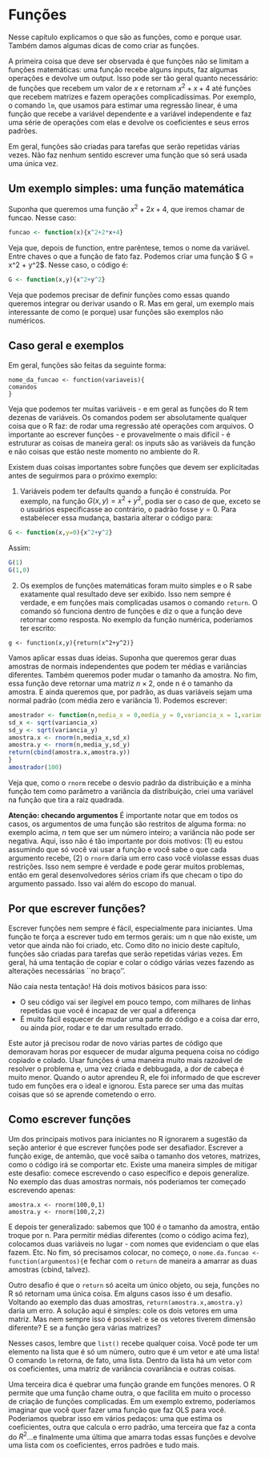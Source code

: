 # Funções

Nesse capítulo explicamos o que são as funções, como e porque usar. Também damos algumas dicas de como criar as funções.

A primeira coisa que deve ser observada é que funções não se limitam a funções matemáticas: uma função recebe alguns inputs, faz algumas operações e devolve um output. Isso pode ser tão geral quanto necessário: de funções que recebem um valor de $x$ e retornam $x^2+x+4$ até funções que recebem matrizes e fazem operações complicadíssimas. Por exemplo, o comando `lm`, que usamos para estimar uma regressão linear, é uma função que recebe a variável dependente e a variável independente e faz uma série de operações com elas e devolve os coeficientes e seus erros padrões.

Em geral, funções são criadas para tarefas que serão repetidas várias vezes. Não faz nenhum sentido escrever uma função que só será usada uma única vez.

## Um exemplo simples: uma função matemática

Suponha que queremos uma função $x^2+2x+4$, que iremos chamar de funcao. Nesse caso:

```r
funcao <- function(x){x^2+2*x+4}
```

Veja que, depois de function, entre parêntese, temos o nome da variável. Entre chaves o que a função de fato faz. Podemos criar uma função $ G = x^2 + y^2$. Nesse caso, o código é:

```r
G <- function(x,y){x^2+y^2}
```

Veja que podemos precisar de definir funções como essas quando queremos integrar ou derivar usando o R. Mas em geral, um exemplo mais interessante de como (e porque) usar funções são exemplos não numéricos. 

## Caso geral e exemplos

Em geral, funções são feitas da seguinte forma:

```
nome_da_funcao <- function(variaveis){
comandos
}
```

Veja que podemos ter muitas variáveis - e em geral as funções do R tem dezenas de variáveis. Os comandos podem ser absolutamente qualquer coisa que o R faz: de rodar uma regressão até operações com arquivos. O importante ao escrever funções - e provavelmente o mais difícil - é estruturar as coisas de maneira geral: os inputs são as variáveis da função e não coisas que estão neste momento no ambiente do R. 

Existem duas coisas importantes sobre funções que devem ser explicitadas antes de seguirmos para o próximo exemplo:

(@) Variáveis podem ter defaults quando a função é construída. Por exemplo, na função $G(x,y) = x^2+y^2$, podia ser o caso de que, exceto se o usuários especificasse ao contrário, o padrão fosse $y = 0$. Para estabelecer essa mudança, bastaria alterar o código para:

```r
G <- function(x,y=0){x^2+y^2}
```
Assim:

```r
G(1)
G(1,0)
```

(@) Os exemplos de funções matemáticas foram muito simples e o R sabe exatamente qual resultado deve ser exibido. Isso nem sempre é verdade, e em funções mais complicadas usamos o comando `return`. O comando só funciona dentro de funções e diz o que a função deve retornar como resposta. No exemplo da função numérica, poderíamos ter escrito: 
```
g <- function(x,y){return(x^2+y^2)}
```

Vamos aplicar essas duas ideias. Suponha que queremos gerar duas amostras de normais independentes que podem ter médias e variâncias diferentes. Também queremos poder mudar o tamanho da amostra. No fim, essa função deve retornar uma matriz $n \times 2$, onde n é o tamanho da amostra. E ainda queremos que, por padrão, as duas variáveis sejam uma normal padrão (com média zero e variância 1). Podemos escrever:

```r
amostrador <- function(n,media_x = 0,media_y = 0,variancia_x = 1,variancia_y = 1){
sd_x <- sqrt(variancia_x)
sd_y <- sqrt(variancia_y)
amostra.x <- rnorm(n,media_x,sd_x)
amostra.y <- rnorm(n,media_y,sd_y)
return(cbind(amostra.x,amostra.y))
}
amostrador(100)
```

Veja que, como o `rnorm` recebe o desvio padrão da distribuição e a minha função tem como parâmetro a variância da distribuição, criei uma variável na função que tira a raiz quadrada. 

**Atenção: checando argumentos**
É importante notar que em todos os casos, os argumentos de uma função são restritos de alguma forma: no exemplo acima, $n$ tem que ser um número inteiro; a variância não pode ser negativa. Aqui, isso não é tão importante por dois motivos: (1) eu estou assumindo que só você vai usar a função e você sabe o que cada argumento recebe, (2) o `rnorm` daria um erro caso você violasse essas duas restrições. Isso nem sempre é verdade e pode gerar muitos problemas, então em geral desenvolvedores sérios criam ifs que checam o tipo do argumento passado. Isso vai além do escopo do manual.

## Por que escrever funções?

Escrever funções nem sempre é fácil, especialmente para iniciantes. Uma função te força a escrever tudo em termos gerais: um n que não existe, um vetor que ainda não foi criado, etc. Como dito no inicio deste capítulo, funções são criadas para tarefas que serão repetidas várias vezes. Em geral, há uma tentação de copiar e colar o código várias vezes fazendo as alterações necessárias ``no braço''. 

Não caia nesta tentação! Há dois motivos básicos para isso:


* O seu código vai ser ilegível em pouco tempo, com milhares de linhas repetidas que você é incapaz de ver qual a diferença
* É muito fácil esquecer de mudar uma parte do código e a coisa dar erro, ou ainda pior, rodar e te dar um resultado errado.

Este autor já precisou rodar de novo várias partes de código que demoravam horas por esquecer de mudar alguma pequena coisa no código copiado e colado. Usar funções é uma maneira muito mais razoável de resolver o problema e, uma vez criada e debbugada, a dor de cabeça é muito menor. Quando o autor aprendeu R, ele foi informado de que escrever tudo em funções era o ideal e ignorou. Esta parece ser uma das muitas coisas que só se aprende cometendo o erro.

## Como escrever funções

Um dos principais motivos para iniciantes no R ignorarem a sugestão da seção anterior é que escrever funções pode ser desafiador. Escrever a função exige, de antemão, que você saiba o tamanho dos vetores, matrizes, como o código irá se comportar etc. Existe uma maneira simples de mitigar este desafio: comece escrevendo o caso específico e depois generalize. No exemplo das duas amostras normais, nós poderiamos ter começado escrevendo apenas:

```
amostra.x <- rnorm(100,0,1)
amostra.y <- rnorm(100,2,2)
```

E depois ter generalizado: sabemos que 100 é o tamanho da amostra, então troque por n. Para permitir médias diferentes (como o código acima fez), colocamos duas variáveis no lugar - com nomes que evidenciam o que elas fazem. Etc. No fim, só precisamos colocar, no começo, o `nome.da.funcao <- function(argumentos){`e fechar com o `return` de maneira a amarrar as duas amostras (cbind, talvez).   

Outro desafio é que o `return` só aceita um único objeto, ou seja, funções no R só retornam uma única coisa. Em alguns casos isso é um desafio. Voltando ao exemplo das duas amostras, `return(amostra.x,amostra.y)` daria um erro. A solução aqui é simples: cole os dois vetores em uma matriz. Mas nem sempre isso é possível: e se os vetores tiverem dimensão diferente? E se a função gera várias matrizes?

Nesses casos, lembre que `list()` recebe qualquer coisa. Você pode ter um elemento na lista que é só um número, outro que é um vetor e até uma lista! O comando `lm` retorna, de fato, uma lista. Dentro da lista há um vetor com os coeficientes, uma matriz de variância covariância e outras coisas. 

Uma terceira dica é quebrar uma função grande em funções menores. O R permite que uma função chame outra, o que facilita em muito o processo de criação de funções complicadas. Em um exemplo extremo, poderíamos imaginar que você quer fazer uma função que faz OLS para você. Poderiamos quebrar isso em vários pedaços: uma que estima os coeficientes, outra que calcula o erro padrão, uma terceira que faz a conta do $R^2$...e finalmente uma última que amarra todas essas funções e devolve uma lista com os coeficientes, erros padrões e tudo mais. 